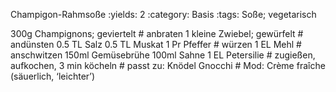 Champigon-Rahmsoße
:yields: 2
:category: Basis
:tags: Soße; vegetarisch

300g Champignons; geviertelt
# anbraten
1 kleine Zwiebel; gewürfelt
# andünsten
0.5 TL Salz
0.5 TL Muskat
1 Pr Pfeffer
# würzen
1 EL Mehl
# anschwitzen
150ml Gemüsebrühe
100ml Sahne
1 EL Petersilie
# zugießen, aufkochen, 3 min köcheln
# passt zu: Knödel Gnocchi
# Mod: Crème fraîche (säuerlich, 'leichter')



